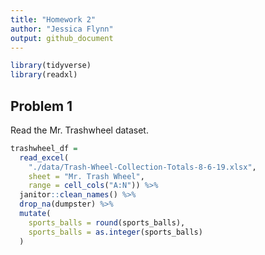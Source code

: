 ```yaml
---
title: "Homework 2"
author: "Jessica Flynn"
output: github_document
---
```


```r
library(tidyverse)
library(readxl)
```

## Problem 1 

Read the Mr. Trashwheel dataset. 
```r
trashwheel_df = 
  read_excel(
    "./data/Trash-Wheel-Collection-Totals-8-6-19.xlsx",
    sheet = "Mr. Trash Wheel",
    range = cell_cols("A:N")) %>% 
  janitor::clean_names() %>% 
  drop_na(dumpster) %>% 
  mutate( 
    sports_balls = round(sports_balls),
    sports_balls = as.integer(sports_balls)
  )
```


